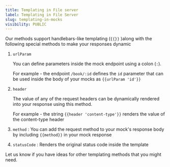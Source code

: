 ```yaml
---
title: Templating in File server
label: Templating in File Server
slug: templating-in-mocks
visibility: PUBLIC
---
```

Our methods support handlebars-like templating (`{{}}` )along with the following special methods to make your responses dynamic

1. `urlParam`

   You can define parameters inside the mock endpoint using a colon (`:`).

   For example - the endpoint `/book/:id` defines the `id` parameter that can be used inside the body of your mocks as `{{urlParam 'id'}}`

2. `header`

   The value of any of the request headers can be dynamically rendered into your response using this method.

   For example - the string `{{header 'content-type'}}` renders the value of the content-type header

3. `method` : You can add the request method to your mock's response body by including `{{method}}` in your mock response

4. `statusCode` : Renders the original status code inside the template

Let us know if you have ideas for other templating methods that you might need.
